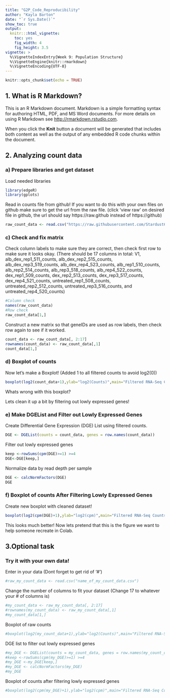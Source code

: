 ```yaml
---
title: "G2P_Code_Reproducibility"
author: "Kayla Barton"
date: "`r Sys.Date()`"
show_toc: true
output:
  knitr:::html_vignette:
    toc: yes
    fig_width: 4 
    fig_height: 3.5
vignette: >
  %\VignetteIndexEntry{Week 9: Population Structure}
  %\VignetteEngine{knitr::rmarkdown}
  %\VignetteEncoding{UTF-8}
---
```


```r
knitr::opts_chunk$set(echo = TRUE)
```

## 1. What is R Markdown?

This is an R Markdown document. Markdown is a simple formatting syntax for authoring HTML, PDF, and MS Word documents. For more details on using R Markdown see <http://rmarkdown.rstudio.com>.

When you click the **Knit** button a document will be generated that includes both content as well as the output of any embedded R code chunks within the document. 


## 2. Analyzing count data

### a) Prepare libraries and get dataset
Load needed libraries

```r
library(edgeR)
library(gplots)
```

Read in counts file from github!  If you want to do this with your own files on github make sure to get the url from the raw file. (click 'view raw' on desired file in github, the url should say https://raw.github instead of https://github)
```r
raw_count_data <- read.csv("https://raw.githubusercontent.com/Stardust64/G2P_Code_Reproducibility/main/counts_all_samples.csv")
```

### c) Check and fix matrix

Check column labels to make sure they are correct, then check first row to make sure it looks okay. (There should be 17 columns in total: V1, alb_dex_rep1_511_counts, alb_dex_rep2_515_counts, alb_dex_rep3_519_counts, alb_dex_rep4_523_counts, alb_rep1_510_counts, alb_rep2_514_counts, alb_rep3_518_counts, alb_rep4_522_counts, dex_rep1_509_counts, dex_rep2_513_counts, dex_rep3_517_counts, dex_rep4_521_counts, untreated_rep1_508_counts, untreated_rep2_512_counts, untreated_rep3_516_counts, and untreated_rep4_520_counts) 
```r
#Column check
names(raw_count_data)
#Row check
raw_count_data[1,]
```


Construct a new matrix so that geneIDs are used as row labels, then check row again to see if it worked. 
```r
count_data <- raw_count_data[, 2:17]
rownames(count_data) <- raw_count_data[,1]
count_data[1,]
```

### d) Boxplot of counts

Now let's make a Boxplot! (Added 1 to all filtered counts to avoid log2(0))
```r
boxplot(log2(count_data+1),ylab="log2(Counts)",main="Filtered RNA-Seq Counts")
```

Whats wrong with this boxplot? 


Lets clean it up a bit by filtering out lowly expressed genes!  

### e) Make DGEList and Filter out Lowly Expressed Genes

Create Differential Gene Expression (DGE) List using filtered counts. 
```r
DGE <- DGEList(counts = count_data, genes = row.names(count_data))
```

Filter out lowly expressed genes
```r
keep <-rowSums(cpm(DGE)>=1) >=4
DGE<-DGE[keep,]
```

Normalize data by read depth per sample
```r
DGE <- calcNormFactors(DGE)
DGE 
```


### f) Boxplot of counts After Filtering Lowly Expressed Genes

Create new boxplot with cleaned dataset! 
```r
boxplot(log2(cpm(DGE)+1),ylab="log2(cpm)",main="Filtered RNA-Seq Counts")
```

This looks much better! Now lets pretend that this is the figure we want to help someone recreate in Colab.  

## 3.Optional task 

### Try it with your own data!  

Enter in your data (Dont forget to get rid of '#')
```r
#raw_my_count_data <- read.csv("name_of_my_count_data.csv") 
```

Change the number of columns to fit your dataset (Change 17 to whatever your # of columns is)
```r
#my_count_data <- raw_my_count_data[, 2:17]
#rownames(my_count_data) <- raw_my_count_data[,1]
#my_count_data[1,]
```

Boxplot of raw counts
```r
#boxplot(log2(my_count_data+1),ylab="log2(Counts)",main="Filtered RNA-Seq Counts")
```

DGE list to filter out lowly expressed genes
```r
#my_DGE <- DGEList(counts = my_count_data, genes = row.names(my_count_data))
#keep <-rowSums(cpm(my_DGE)>=1) >=4
#my_DGE <-my_DGE[keep,]
#my_DGE <- calcNormFactors(my_DGE)
#my_DGE 
```


Boxplot of counts after filtering lowly expressed genes

```r
#boxplot(log2(cpm(my_DGE)+1),ylab="log2(cpm)",main="Filtered RNA-Seq Counts")
```
